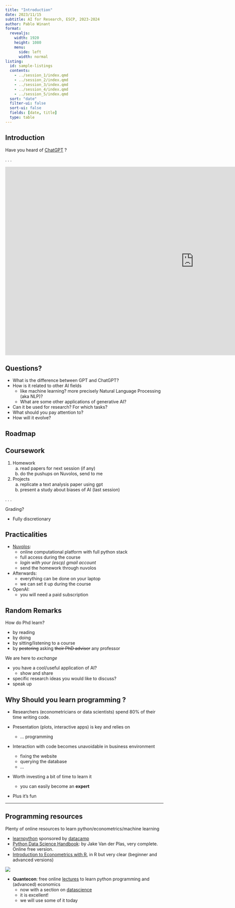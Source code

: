 ```yaml
---
title: "Introduction"
date: 2023/11/15
subtitle: AI for Research, ESCP, 2023-2024
author: Pablo Winant
format:
  revealjs:
    width: 1920
    height: 1080
    menu:
      side: left
      width: normal
listing:
  id: sample-listings
  contents: 
    - ../session_1/index.qmd
    - ../session_2/index.qmd
    - ../session_3/index.qmd
    - ../session_4/index.qmd
    - ../session_5/index.qmd
  sort: "date"
  filter-ui: false
  sort-ui: false
  fields: [date, title]
  type: table
---
```



## Introduction


Have you heard of [ChatGPT](https://openai.com/gpt-4) ?

. . .

<iframe src="https://share.descript.com/embed/hRYopxEmErc?transcript=false" width="1200" height="600" frameborder="0" allowfullscreen></iframe>

## Questions?

- What is the difference between GPT and ChatGPT?
- How is it related to other AI fields
  - like machine learning? more precisely Natural Language Processing (aka NLP)?
  - What are some other applications of generative AI?
- Can it be used for research? For which tasks?
- What should you pay attention to?
- How will it evolve?


## Roadmap

::: {#sample-listings}

:::

<!-- why to I get "No matching item ? -->

## Coursework

1. Homework
    a) read papers for next session (if any)
    b) do the pushups on Nuvolos, send to me

2. Projects
    a) replicate a text analysis paper using gpt
    b) present a study about biases of AI (last session)

. . .

Grading?

-  Fully discretionary

## Practicalities

- [Nuvolos](https://nuvolos.cloud/):
  - online computational platform with full python stack
  - full access during the course
  - _login with your (escp) gmail account_
  - send the homework through nuvolos

- Afterwards:
  - everything can be done on your laptop
  - we can set it up during the course

- OpenAI:
  - you will need a paid subscription

## Random Remarks

::: {.incremental}

How do Phd learn?

- by reading
- by doing
- by sitting/listening to a course
- by ~~pestering~~ asking ~~their PhD adviser~~ any professor

We are here to *exchange*

- you have a cool/useful application of AI?
  - show and share
- specific research ideas you would like to discuss?
- speak up

:::


## Why Should you learn programming ?

::: {.incremental}

- Researchers (econometricians or data scientists) spend 80% of their time writing code.
- Presentation (plots, interactive apps) is key and relies on

    - ... programming

-  Interaction with code becomes unavoidable in business environment

    - fixing the website
    - querying the database
    - ...

- Worth investing a  bit of time to learn it

  - you can easily become an __expert__

- Plus it's fun

:::

---

## Programming resources

Plenty of online resources to learn python/econometrics/machine learning

- [learnpython](learnpython.org) sponsored by [datacamp](https://www.datacamp.com/)
- [Python Data Science Handbook](https://jakevdp.github.io/PythonDataScienceHandbook/): by Jake Van der Plas, very complete. Online free version.
- [Introduction to Econometrics with R](https://scpoecon.github.io/ScPoEconometrics/), in R but very clear (beginner and advanced versions)

![](qe-logo-large.png)

- __Quantecon__: free online [lectures](https://quantecon.org/lectures/) to learn python programming and (advanced) economics
  - now with a section on [datascience](https://datascience.quantecon.org/)
  - it is excellent!
  - we will use some of it today